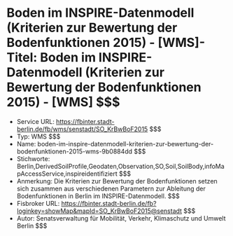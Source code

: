 # Boden im INSPIRE-Datenmodell (Kriterien zur Bewertung der Bodenfunktionen 2015) - [WMS]- Titel: Boden im INSPIRE-Datenmodell (Kriterien zur Bewertung der Bodenfunktionen 2015) - [WMS] $$$
- Service URL: https://fbinter.stadt-berlin.de/fb/wms/senstadt/SO_KrBwBoF2015 $$$
- Typ: WMS $$$
- Name: boden-im-inspire-datenmodell-kriterien-zur-bewertung-der-bodenfunktionen-2015-wms-9b0884dd $$$
- Stichworte: Berlin,DerivedSoilProfile,Geodaten,Observation,SO,Soil,SoilBody,infoMapAccessService,inspireidentifiziert $$$
- Anmerkung: Die Kriterien zur Bewertung der Bodenfunktionen setzen sich zusammen aus verschiedenen Parametern zur Ableitung der Bodenfunktionen in Berlin im INSPIRE-Datenmodell. $$$
- Fisbroker URL: https://fbinter.stadt-berlin.de/fb?loginkey=showMap&mapId=SO_KrBwBoF2015@senstadt $$$
- Autor: Senatsverwaltung für Mobilität, Verkehr, Klimaschutz und Umwelt Berlin $$$
